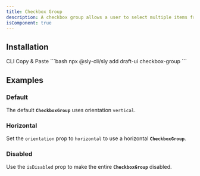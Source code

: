 ```yaml
---
title: Checkbox Group
description: A checkbox group allows a user to select multiple items from a list of options.
isComponent: true
---
```


## Installation

<Tabs>
  <TabList aria-label="Preview and Code Tabs">
      <Tab id="cli-install">CLI</Tab>
      <Tab id="manual-install">Copy & Paste</Tab>
  </TabList>
  <TabPanel id="cli-install" className="px-0 [&_pre]:mt-0">
    ```bash
    npx @sly-cli/sly add draft-ui checkbox-group
    ```
  </TabPanel>
  <TabPanel id="manual-install" className="px-0">
    <ComponentSource src="../../packages/ui/src/checkbox-group.tsx" />
  </TabPanel>
</Tabs>

## Examples

### Default

The default **`CheckboxGroup`** uses orientation `vertical`.

<ComponentExample name="checkbox-group" story="default" />

### Horizontal

Set the `orientation` prop to `horizontal` to use a horizontal **`CheckboxGroup`**.

<ComponentExample name="checkbox-group" story="horizontal" />

### Disabled

Use the `isDisabled` prop to make the entire **`CheckboxGroup`** disabled.

<ComponentExample name="checkbox-group" story="disabled" />

